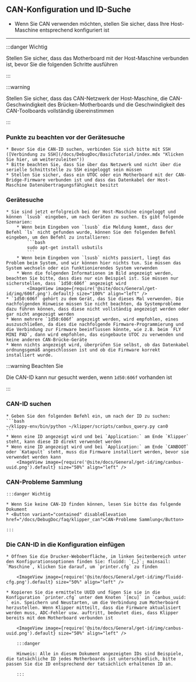 


## CAN-Konfiguration und ID-Suche

* Wenn Sie CAN verwenden möchten, stellen Sie sicher, dass Ihre Host-Maschine entsprechend konfiguriert ist

----

:::danger Wichtig

Stellen Sie sicher, dass das Motherboard mit der Host-Maschine verbunden ist, bevor Sie die folgenden Schritte ausführen

:::


:::warning

Stellen Sie sicher, dass das CAN-Netzwerk der Host-Maschine, die CAN-Geschwindigkeit des Brücken-Motherboards und die Geschwindigkeit des CAN-Toolboards vollständig übereinstimmen

:::

### Punkte zu beachten vor der Gerätesuche

    * Bevor Sie die CAN-ID suchen, verbinden Sie sich bitte mit SSH ([Verbindung zu SSH](/docs/DebugDoc/BasicTutorial/index.mdx "Klicken Sie hier, um weiterzuleiten"))
    * Bitte beachten Sie, dass Sie über das Netzwerk und nicht über die serielle Schnittstelle zu SSH eingeloggt sein müssen
    * Stellen Sie sicher, dass ein UTOC oder ein Motherboard mit der CAN-Bridge-Firmware verbunden ist und dass das Datenkabel der Host-Maschine Datenübertragungsfähigkeit besitzt

### Gerätesuche

    * Sie sind jetzt erfolgreich bei der Host-Maschine eingeloggt und können `lsusb` eingeben, um nach Geräten zu suchen. Es gibt folgende Szenarien:
        * Wenn beim Eingeben von `lsusb` die Meldung kommt, dass der Befehl `ls` nicht gefunden wurde, können Sie den folgenden Befehl eingeben, um den Befehl zu installieren:
            ```bash
            sudo apt-get install usbutils
            ```
        * Wenn beim Eingeben von `lsusb` nichts passiert, liegt das Problem beim System, und wir können hier nichts tun. Sie müssen das System wechseln oder ein funktionierendes System verwenden
        * Wenn die folgenden Informationen im Bild angezeigt werden, beachten Sie bitte, dass dies nur ein Beispiel ist. Sie müssen nur sicherstellen, dass `1d50:606f` angezeigt wird
            <ImageView image={require('@site/docs/General/get-id/img/606f.png').default} size="100%" align="left" />
    * `1d50:606f` gehört zu dem Gerät, das Sie dieses Mal verwenden. Die nachfolgenden Hinweise müssen Sie nicht beachten, da Systemprobleme dazu führen können, dass diese nicht vollständig angezeigt werden oder gar nicht angezeigt werden
    * Wenn mehrere `1d50:606f` angezeigt werden, wird empfohlen, eines auszuschließen, da dies die nachfolgende Firmware-Programmierung und die Verbindung zur Firmware beeinflussen könnte, wie z.B. beim `FLY MINI PAD`, dann wird empfohlen, das eingebaute UTOC zu verwenden und keine anderen CAN-Brücke-Geräte
    * Wenn nichts angezeigt wird, überprüfen Sie selbst, ob das Datenkabel ordnungsgemäß angeschlossen ist und ob die Firmware korrekt installiert wurde.

:::warning Beachten Sie

Die CAN-ID kann nur gesucht werden, wenn `1d50:606f` vorhanden ist

:::

### CAN-ID suchen

    * Geben Sie den folgenden Befehl ein, um nach der ID zu suchen:
    ```bash
    ~/klippy-env/bin/python ~/klipper/scripts/canbus_query.py can0
    ```
    * Wenn eine ID angezeigt wird und bei `Application:` am Ende `Klipper` steht, kann diese ID direkt verwendet werden
    * Wenn eine ID angezeigt wird und bei `Application:` am Ende `CANBOOT` oder `Katapult` steht, muss die Firmware installiert werden, bevor sie verwendet werden kann
        <ImageView image={require('@site/docs/General/get-id/img/canbus-uuid.png').default} size="50%" align="left" />


### CAN-Probleme Sammlung

    :::danger Wichtig

    * Wenn Sie keine CAN-ID finden können, lesen Sie bitte das folgende Dokument  
    * <Button variant="contained" disableElevation href="/docs/DebugDoc/faq/klipper_can">CAN-Probleme Sammlung</Button>

    :::

### Die CAN-ID in die Konfiguration einfügen

    * Öffnen Sie die Drucker-Weboberfläche, im linken Seitenbereich unter den Konfigurationsoptionen finden Sie: fluidd: `{…}`; mainsail: `Maschine`, klicken Sie darauf, um `printer.cfg` zu finden

        <ImageView image={require('@site/docs/General/get-id/img/fluidd-cfg.png').default} size="50%" align="left" />

    * Kopieren Sie die ermittelte UUID und fügen Sie sie in die Konfiguration `printer.cfg` unter dem Knoten `[mcu]` in `canbus_uuid: ` ein. Speichern und Neustarten, um die Verbindung zum Motherboard herzustellen. Wenn Klipper mitteilt, dass die Firmware aktualisiert werden muss, ADC-Fehler usw. auftritt, bedeutet dies, dass Klipper bereits mit dem Motherboard verbunden ist

        <ImageView image={require('@site/docs/General/get-id/img/canbus-uuid.png').default} size="50%" align="left" />

        :::danger

        Hinweis: Alle in diesem Dokument angezeigten IDs sind Beispiele, die tatsächliche ID jedes Motherboards ist unterschiedlich, bitte passen Sie die ID entsprechend der tatsächlich erhaltenen ID an.

        :::